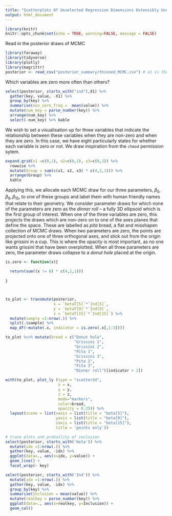---
title: "Scatterplots Of Unselected Regression Dimensions Ostensibly Uncovering Group Hierarchies"
output: html_document
---

```{r setup, include=FALSE}
library(knitr)
knitr::opts_chunk$set(echo = TRUE, warning=FALSE, message = FALSE)
```

Read in the posterior draws of MCMC

``` {r, results='none'}
library(faraway)
library(tidyverse)
library(plotly)
library(magrittr)
posterior <- read_csv("posterior_summary/thinned_MCMC.csv") # x1 is the row name
```

Which variables are zero more often than others?

``` {r echo=F}
select(posterior, starts_with("ind"),X1) %>%
  gather(key, value, -X1) %>%
  group_by(key) %>%
  summarise(non_zero_freq =  mean(value)) %>%
  mutate(num_key = parse_number(key)) %>%
  arrange(num_key) %>%
  select(-num_key) %>% kable
```

We wish to set a visualisation up for three variables that indicate the relationship between these variables when they are non-zero and when they are zero. In this case, we have eight particularly states for whether each variable is zero or not. We draw inspiration from the `chmod` permission sytem. 


``` {r, echo=T, fig.cap="Eight states of regression weights for three indicator parameters"}
expand.grid(x1 =c(0,1), x2=c(0,1), x3=c(0,1)) %>%
  rowwise %>%
  mutate(Group = sum(c(x1, x2, x3) * c(4,2,1))) %>%
  arrange(Group) %>%
  kable
```

Applying this, we allocate each MCMC draw for our three parameters, $\beta_5, \beta_9, \beta_{15}$, to one of these groups and label them with human friendly names that relate to their geometry. We consider parameter draws for which none of the parameters are zero as the *dinner roll* -- a fully 3D ellipsoid which is the first group of interest. When one of the three variables are zero, this projects the draws which are non-zero on to one of the axes planes that define the space. These are labelled as *pita* bread, a flat and misshapen collection of MCMC draws. When two parameters are zero, the points are projected onto one of three orthogonal axes, and stick out from the origin like *grissini* in a cup. This is where the opacity is most important, as no one wants grissini that have been overplotted. When all three parameters are zero, the parameter draws collapse to a *donut hole* placed at the origin.

``` {r echo=FALSE, fig.cap="Interact with this plotly plot by rotating the axes in 3D space. You can single click a classification to turn it off, or double click one to turn all others off."}
is.zero <- function(x){
  
  return(sum((x != 0) * c(4,2,1)))
  
}



to_plot <- transmute(posterior, 
                     x = `betaT[5]`*`Ind[5]`, 
                     y = `betaT[9]`*`Ind[9]`,
                     z = `betaT[15]`*`Ind[15]`) %>%
  mutate(sample =1:nrow(.)) %>%
  split(.$sample) %>%
  map_df(~mutate(.x, indicator = is.zero(.x[,1:3])))

to_plot %<>% mutate(bread = c("Donut hole",
                              "Grissini 1",
                              "Grissini 2",
                              "Pita 1",
                              "Grissini 3",
                              "Pita 2",
                              "Pita 3",
                              "Dinner roll")[indicator + 1])

with(to_plot, plot_ly (type = "scatter3d",
                       x = x, 
                       y = y,
                       z = z,
                       mode="markers",
                       color=bread,
                       opacity = 0.25)) %>%
  layout(scene = list(xaxis = list(title = "beta[5]"),
                      yaxis = list(title = "beta[9]"),
                      zaxis = list(title = "beta[15]"),
                      title = 'points only'))
```

``` {r, include=FALSE, eval=FALSE, echo=FALSE}
# trace plots and probaility of inclusion
select(posterior, starts_with('beta')) %>%
  mutate(idx =1:nrow(.)) %>%
  gather(key, value, -idx) %>%
  ggplot(data=., aes(x=idx, y=value)) +
  geom_line() +
  facet_wrap(~ key)

select(posterior, starts_with('Ind')) %>%
  mutate(idx =1:nrow(.)) %>%
  gather(key, value, -idx) %>%
  group_by(key) %>%
  summarise(Inclusion = mean(value)) %>%
  mutate(realkey = parse_number(key)) %>%
  ggplot(data=., aes(x=realkey, y=Inclusion)) +
  geom_col()

```

